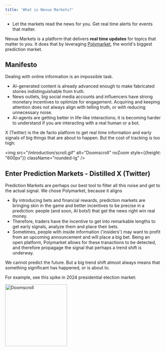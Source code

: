```yaml
---
title: 'What is Nevua Markets?'
---
```


- Let the markets read the news for you. Get real time alerts for events that matter.

Nevua Markets is a platform that delivers **real time updates** for topics that matter to you. It does that by leveraging [Polymarket](https://polymarket.com), the world's biggest prediction market.

## Manifesto

Dealing with online information is an impossible task.

- AI-generated content is already advanced enough to make fabricated stories indistinguishable from truth.
- News outlets, big social media accounts and influencers have strong monetary incentives to optimize for engagement. Acquiring and keeping attention does not always align with telling truth, or with reducing unnecessary noise.
- AI-agents are getting better in life-like interactions; it is becoming harder to understand if you are interacting with a real human or a bot.

X (Twitter) is the de facto platform to get real time information and early signals of big things that are about to happen. But the cost of tracking is too high:

<img
    src="/introduction/scroll.gif" 
    alt="Doomscroll" 
    noZoom 
    style={{height: "600px"}} 
    className="rounded-lg" 
/>

## Enter Prediction Markets - Distilled X (Twitter)

Prediction Markets are perhaps our best tool to filter all this noise and get to the actual signal. We chose Polymarket, because it aligns

- By introducing bets and financial rewards, prediction markets are bringing skin in the game and better incentives to be precise in a prediction: people (and soon, AI bots!) that get the news right win real money.
- Therefore, traders have the incentive to get into remarkable lengths to get early signals, analyze them and place their bets.
- Sometimes, people with inside information ('insiders') may want to profit from an upcoming announcement and will place a big bet. Being an open platform, Polymarket allows for these tranactions to be detected, and therefore propagage the signal that perhaps a trend shift is underway.


We cannot predict the future. But a big trend shift almost always means that something significant has happened, or is about to.

For example, see this spike in 2024 presidential election market:


<img
    src="/introduction/trend-shift.png" 
    alt="Doomscroll" 
    noZoom 
    height="200"
    className="rounded-lg" 
/>
